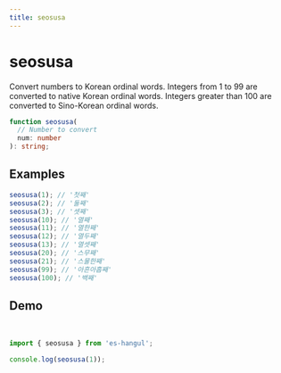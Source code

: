 ```yaml
---
title: seosusa
---
```



# seosusa

Convert numbers to Korean ordinal words.
Integers from 1 to 99 are converted to native Korean ordinal words.
Integers greater than 100 are converted to Sino-Korean ordinal words.

```typescript
function seosusa(
  // Number to convert
  num: number
): string;
```

## Examples

```typescript
seosusa(1); // '첫째'
seosusa(2); // '둘째'
seosusa(3); // '셋째'
seosusa(10); // '열째'
seosusa(11); // '열한째'
seosusa(12); // '열두째'
seosusa(13); // '열셋째'
seosusa(20); // '스무째'
seosusa(21); // '스물한째'
seosusa(99); // '아흔아홉째'
seosusa(100); // '백째'
```

## Demo

<br />

<Sandpack>

```ts index.ts
import { seosusa } from 'es-hangul';

console.log(seosusa(1));
```

</Sandpack>
